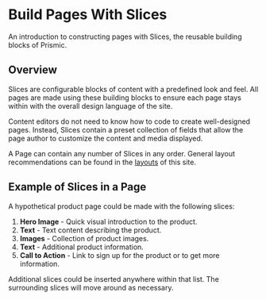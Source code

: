 
<Meta title="Documentation/General/Build Pages With Slices" />

# Build Pages With Slices

An introduction to constructing pages with Slices, the reusable building blocks
of Prismic.

## Overview

Slices are configurable blocks of content with a predefined look and feel. All
pages are made using these building blocks to ensure each page stays within with
the overall design language of the site.

Content editors do not need to know how to code to create well-designed pages.
Instead, Slices contain a preset collection of fields that allow the page author
to customize the content and media displayed.

A Page can contain any number of Slices in any order. General layout
recommendations can be found in the [layouts](/admin/layouts/) of this site.

## Example of Slices in a Page

A hypothetical product page could be made with the following slices:

1. **Hero Image** - Quick visual introduction to the product.
2. **Text** - Text content describing the product.
3. **Images** - Collection of product images.
4. **Text** - Additional product information.
5. **Call to Action** - Link to sign up for the product or to get more
   information.

Additional slices could be inserted anywhere within that list. The surrounding
slices will move around as necessary.
